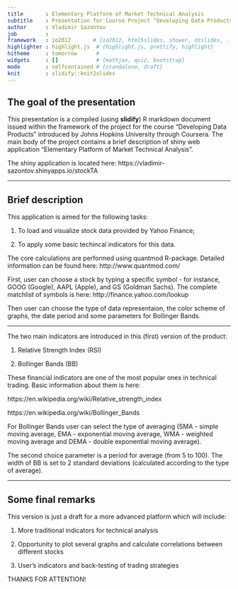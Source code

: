 ```yaml
---
title       : Elementary Platform of Market Technical Analysis
subtitle    : Presentation for Course Project "Developing Data Products"
author      : Vladimir Sazontov
job         : 
framework   : io2012       # {io2012, html5slides, shower, dzslides, ...}
highlighter : highlight.js  # {highlight.js, prettify, highlight}
hitheme     : tomorrow      # 
widgets     : []            # {mathjax, quiz, bootstrap}
mode        : selfcontained # {standalone, draft}
knit        : slidify::knit2slides
---
```


## The goal of the presentation

This presentation is a compiled (using **slidify**) R markdown document issued within the framework of the project for the course "Developing Data Products" introduced by Johns Hopkins University through Coursera. The main body of the project contains a brief description of shiny web 
application "Elementary Platform of Market Technical Analysis".

The shiny application is located here: 
https://vladimir-sazontov.shinyapps.io/stockTA

--- 

## Brief description

This application is aimed for the following tasks:

1. To load and visualize stock data provided by Yahoo Finance;

2. To apply some basic techincal indicators for this data.

The core calculations are performed using quantmod R-package. Detailed information can be
found here:
http://www.quantmod.com/

First, user can choose a stock by typing a specific symbol - for instance, GOOG (Google), AAPL (Apple), and GS (Goldman Sachs). The complete matchlist of symbols is here:
http://finance.yahoo.com/lookup

Then user can choose the type of data representaion, the color scheme of graphs, the date period and some parameters for Bollinger Bands.

---


The two main indicators are introduced in this (first) version of the product:

1. Relative Strength Index (RSI)

2. Bollinger Bands (BB)

These financial indicators are one of the most popular ones in technical trading.
Basic information about them is here:

https://en.wikipedia.org/wiki/Relative_strength_index

https://en.wikipedia.org/wiki/Bollinger_Bands


For Bollinger Bands user can select the type of averaging (SMA - simple moving average, 
EMA - exponential moving average, WMA - weighted moving average and DEMA - double exponential moving average). 

The second choice parameter is a period for average (from 5 to 100).
The width of BB is set to 2 standard deviations (calculated according to the type of average).


--- 

## Some final remarks

This version is just a draft for a more advanced platform which will include:

1. More traditional indicators for technical analysis

2. Opportunity to plot several graphs and calculate correlations between different stocks

3. User's indicators and back-testing of trading strategies

THANKS FOR ATTENTION!
